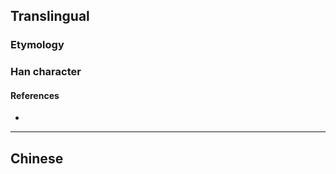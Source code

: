 {{also|嬸}}
{{character info}}
==Translingual==

===Etymology===
{{Han simp|嬸|f=審|t=审}}

===Han character===
{{Han char|rn=38|rad=女|as=08|sn=11|four=|canj=VJLL|ids=⿰女审}}

====References====
* {{Han ref|kx=0265.281|hdz=21061.140|uh=5A76|ud=23158}}

----

==Chinese==
{{zh-see|嬸}}